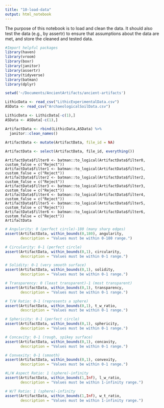 ```yaml
---
title: "10-load-data"
output: html_notebook
---
```


The purpose of this notebook is to load and clean the data.  It should also test the data (e.g., by assertr) to ensure that assumptions about the data are met, and store the cleaned and tested data.

```r
#Import helpful packages
library(haven)
library(vroom)
library(boxr)
library(janitor)
library(assertr)
library(tidyverse)
library(batman)
library(dplyr)
```

```r
setwd('~/Documents/AncientArtifacts/ancient-artifacts')
```

```r
LithicData <- read_csv("LithicExperimentalData.csv")
ASData <- read_csv("ArchaeologicalSoilData.csv")
```

```r
LithicData <- LithicData[-c(1),]
ASData <- ASData[-c(1),]
```

```r
ArtifactData <- rbind(LithicData,ASData) %>%
  janitor::clean_names() 
 
ArtifactData <- mutate(ArtifactData, file_id = NA)
```

```r
ArtifactData <- select(ArtifactData, file_id, everything())
```

```convert
ArtifactData$filter0 <- batman::to_logical(ArtifactData$filter0, custom_false = c("Reject"))
ArtifactData$filter1 <- batman::to_logical(ArtifactData$filter1, custom_false = c("Reject"))
ArtifactData$filter2 <- batman::to_logical(ArtifactData$filter2, custom_false = c("Reject"))
ArtifactData$filter3 <- batman::to_logical(ArtifactData$filter3, custom_false = c("Reject"))
ArtifactData$filter4 <- batman::to_logical(ArtifactData$filter4, custom_false = c("Reject"))
ArtifactData$filter5 <- batman::to_logical(ArtifactData$filter5, custom_false = c("Reject"))
ArtifactData$filter6 <- batman::to_logical(ArtifactData$filter6, custom_false = c("Reject"))
ArtifactData
```

```r

# Angularity: 0 (perfect circle)-180 (many sharp edges)
assert(ArtifactData, within_bounds(0,180), angularity, 
       description = "Values must be within 0-180 range.")

# Circularity: 0-1 (perfect circle)
assert(ArtifactData, within_bounds(0,1), circularity,
       description = "Values must be within 0-1 range.")

# Solidity: 0-1 (very smooth surface)
assert(ArtifactData, within_bounds(0,1), solidity,
       description = "Values must be within 0-1 range.")

# Transparency: 0 (least transparent)-1 (most transparent)
assert(ArtifactData, within_bounds(0,1), transparency,
       description = "Values must be within 0-1 range.")

# T/W Ratio: 0-1 (represents a sphere)
assert(ArtifactData, within_bounds(0,1), t_w_ratio,
       description = "Values must be within 0-1 range.")

# Sphericity: 0-1 (perfect circle)
assert(ArtifactData, within_bounds(0,1), sphericity,
       description = "Values must be within 0-1 range.")

# Concavity: 0-1 (rough, spikey surface)
assert(ArtifactData, within_bounds(0,1), concavity,
       description = "Values must be within 0-1 range.")

# Convexity: 0-1 (smooth)
assert(ArtifactData, within_bounds(0,1), convexity,
       description = "Values must be within 0-1 range.")

#L/W Aspect Ratio: 1 (sphere)-infinity
assert(ArtifactData, within_bounds(1,Inf), l_w_ratio,
       description = "Values must be within 1-infinity range.")

# W/T Ratio: 1 (sphere)-infinity
assert(ArtifactData, within_bounds(1,Inf), w_t_ratio,
       description = "Values must be within 1-infinity range.")

```